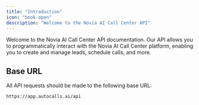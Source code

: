 ```yaml
---
title: "Introduction"
icon: "book-open"
description: "Welcome to the Novia AI Call Center API"
---
```


Welcome to the Novia AI Call Center API documentation. Our API allows you to programmatically interact with the Novia AI Call Center platform, enabling you to create and manage leads, schedule calls, and more.

## Base URL

All API requests should be made to the following base URL:

``````
https://app.autocalls.ai/api
